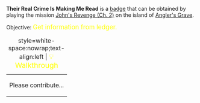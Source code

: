 '''Their Real Crime Is Making Me Read''' is a [[Badges|badge]] that can be obtained by playing the mission [[John's Revenge (Ch. 2)]] on the island of [[Angler's Grave]].

Objective: <big style="color:yellow">Get information from ledger.</big>

{| class="mw-collapsible mw-collapsed"
|+ style=white-space:nowrap;text-align:left | <big style="color:yellow">💡 Walkthrough</big>
|-
| Please contribute...
|}
